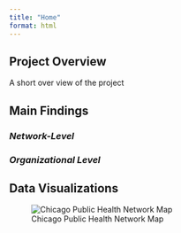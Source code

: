 ```yaml
---
title: "Home"
format: html
---
```


## Project Overview

A short over view of the project

## Main Findings

### *Network-Level*

### *Organizational Level*

## Data Visualizations

![Chicago Public Health Network Map](Visualizations/Chicago%20Health%20PONs%20orgs%20only.jpeg)
